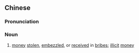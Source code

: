 {{also|赃款}}
==Chinese==
{{zh-forms|s=赃款}}

===Pronunciation===
{{zh-pron
|m=zāngkuǎn
|c=zong1 fun2
|mn=qz:chng-khóaⁿ/tw,xm,zz:chng-khoán
|cat=n
}}

===Noun===
{{zh-noun}}

# [[money]] [[steal|stolen]], [[embezzle]]d, or [[receive]]d in [[bribe]]s; [[illicit]] [[money]]